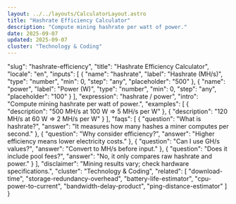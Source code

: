 ```yaml
---
layout: ../../layouts/CalculatorLayout.astro
title: "Hashrate Efficiency Calculator"
description: "Compute mining hashrate per watt of power."
date: 2025-09-07
updated: 2025-09-07
cluster: "Technology & Coding"
---
```


  "slug": "hashrate-efficiency",
  "title": "Hashrate Efficiency Calculator",
  "locale": "en",
  "inputs": [
    {
      "name": "hashrate",
      "label": "Hashrate (MH/s)",
      "type": "number",
      "min": 0,
      "step": "any",
      "placeholder": "500"
    },
    {
      "name": "power",
      "label": "Power (W)",
      "type": "number",
      "min": 0,
      "step": "any",
      "placeholder": "100"
    }
  ],
  "expression": "hashrate / power",
  "intro": "Compute mining hashrate per watt of power.",
  "examples": [
    {
      "description": "500 MH/s at 100 W ⇒ 5 MH/s per W"
    },
    {
      "description": "120 MH/s at 60 W ⇒ 2 MH/s per W"
    }
  ],
  "faqs": [
    {
      "question": "What is hashrate?",
      "answer": "It measures how many hashes a miner computes per second."
    },
    {
      "question": "Why consider efficiency?",
      "answer": "Higher efficiency means lower electricity costs."
    },
    {
      "question": "Can I use GH/s values?",
      "answer": "Convert to MH/s before input."
    },
    {
      "question": "Does it include pool fees?",
      "answer": "No, it only compares raw hashrate and power."
    }
  ],
  "disclaimer": "Mining results vary; check hardware specifications.",
  "cluster": "Technology & Coding",
  "related": [
    "download-time",
    "storage-redundancy-overhead",
    "battery-life-estimator",
    "cpu-power-to-current",
    "bandwidth-delay-product",
    "ping-distance-estimator"
  ]
}

<Calculator schema={schema} />
